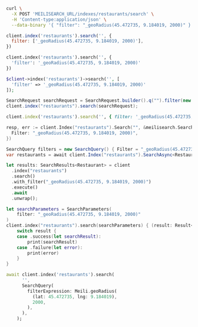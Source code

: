 <CodeGroup>

```bash cURL
curl \
  -X POST 'MEILISEARCH_URL/indexes/restaurants/search' \
  -H 'Content-type:application/json' \
  --data-binary '{ "filter": "_geoRadius(45.472735, 9.184019, 2000)" }'
```

```javascript JS
client.index('restaurants').search('', {
  filter: ['_geoRadius(45.472735, 9.184019, 2000)'],
})
```

```python Python
client.index('restaurants').search('', {
  'filter': '_geoRadius(45.472735, 9.184019, 2000)'
})
```

```php PHP
$client->index('restaurants')->search('', [
  'filter' => '_geoRadius(45.472735, 9.184019, 2000)'
]);
```

```java Java
SearchRequest searchRequest = SearchRequest.builder().q("").filter(new String[] {"_geoRadius(45.472735, 9.184019, 2000)"}).build();
client.index("restaurants").search(searchRequest);
```

```ruby Ruby
client.index('restaurants').search('', { filter: '_geoRadius(45.472735, 9.184019, 2000)' })
```

```go Go
resp, err := client.Index("restaurants").Search("", &meilisearch.SearchRequest{
  Filter: "_geoRadius(45.472735, 9.184019, 2000)",
})
```

```csharp C#
SearchQuery filters = new SearchQuery() { Filter = "_geoRadius(45.472735, 9.184019, 2000)" };
var restaurants = await client.Index("restaurants").SearchAsync<Restaurant>("", filters);
```

```rust Rust
let results: SearchResults<Restaurant> = client
  .index("restaurants")
  .search()
  .with_filter("_geoRadius(45.472735, 9.184019, 2000)")
  .execute()
  .await
  .unwrap();
```

```swift Swift
let searchParameters = SearchParameters(
    filter: "_geoRadius(45.472735, 9.184019, 2000)"
)
client.index("restaurants").search(searchParameters) { (result: Result<Searchable<Restaurant>, Swift.Error>) in
    switch result {
    case .success(let searchResult):
        print(searchResult)
    case .failure(let error):
        print(error)
    }
}
```

```dart Dart
await client.index('restaurants').search(
      '',
      SearchQuery(
        filterExpression: Meili.geoRadius(
          (lat: 45.472735, lng: 9.184019),
          2000,
        ),
      ),
    );
```
</CodeGroup>
